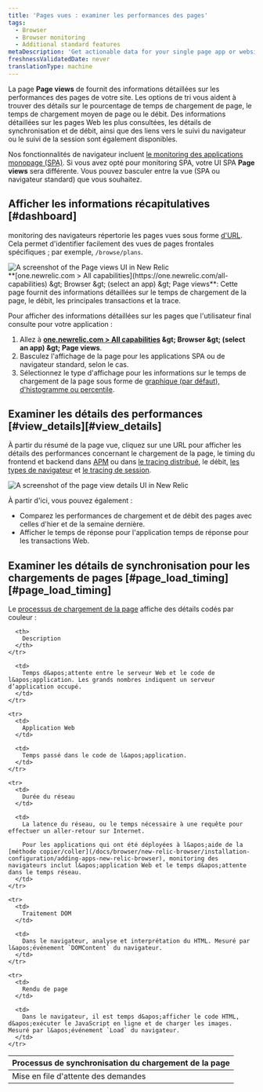 ```yaml
---
title: 'Pages vues : examiner les performances des pages'
tags:
  - Browser
  - Browser monitoring
  - Additional standard features
metaDescription: 'Get actionable data for your single page app or website''s performance, timing, throughput, page loads, and more with our Page views UI for browser monitoring.'
freshnessValidatedDate: never
translationType: machine
---
```


La page <DNT>**Page views**</DNT> de <InlinePopover type="browser" />fournit des informations détaillées sur les performances des pages de votre site. Les options de tri vous aident à trouver des détails sur le pourcentage de temps de chargement de page, le temps de chargement moyen de page ou le débit. Des informations détaillées sur les pages Web les plus consultées, les détails de synchronisation et de débit, ainsi que des liens vers le suivi du navigateur ou le suivi de la session sont également disponibles.

Nos fonctionnalités de navigateur incluent [le monitoring des applications monopage (SPA)](/docs/browser/single-page-app-monitoring/get-started/welcome-single-page-app-monitoring). Si vous avez opté pour monitoring SPA, votre UI SPA <DNT>**Page views**</DNT> sera différente. Vous pouvez basculer entre la vue (SPA ou navigateur standard) que vous souhaitez.

## Afficher les informations récapitulatives [#dashboard]

monitoring des navigateurs répertorie les pages vues sous forme [d&apos;URL](/docs/browser/new-relic-browser/getting-started/url-whitelists-grouping-browser-metrics). Cela permet d&apos;identifier facilement des vues de pages frontales spécifiques ; par exemple, `/browse/plans`.

<img title="Page views UI overview" alt="A screenshot of the Page views UI in New Relic" src="/images/browser_screenshot-full_pageviews-overview.webp" />

<figcaption>
  <DNT>**[one.newrelic.com &gt; All capabilities](https://one.newrelic.com/all-capabilities) &amp;gt; Browser &amp;gt; (select an app) &amp;gt; Page views**</DNT>: Cette page fournit des informations détaillées sur le temps de chargement de la page, le débit, les principales transactions et la trace.
</figcaption>

Pour afficher des informations détaillées sur les pages que l&apos;utilisateur final consulte pour votre application :

1. Allez à <DNT>**[one.newrelic.com &gt; All capabilities](https://one.newrelic.com/all-capabilities) &amp;gt; Browser &amp;gt; (select an app) &amp;gt; Page views**</DNT>.
2. Basculez l&apos;affichage de la page pour les applications SPA ou de navigateur standard, selon le cas.
3. Sélectionnez le type d&apos;affichage pour les informations sur le temps de chargement de la page sous forme de [graphique (par défaut), d&apos;histogramme ou percentile](/docs/apm/apm-ui-pages/monitoring/response-time-chart-types-apm-browser/).

## Examiner les détails des performances [#view\_details][#view_details]

À partir du résumé de la page vue, cliquez sur une URL pour afficher les détails des performances concernant le chargement de la page, le timing du frontend et backend dans [APM](/docs/apm/apm-ui-pages/features/request-queuing-tracking-front-end-time/) ou dans [le tracing distribué](/docs/distributed-tracing/ui-data/understand-use-distributed-tracing-ui), le débit, [les types de navigateur](/docs/browser/new-relic-browser/additional-standard-features/browsers-problem-patterns-type-or-platform) et [le tracing de session](/docs/browser/browser-monitoring/browser-pro-features/session-traces-explore-webpages-life-cycle).

<img title="Page view details" alt="A screenshot of the page view details UI in New Relic" src="/images/browser_screenshot-full_page-load-performance.webp" />

À partir d&apos;ici, vous pouvez également :

* Comparez les performances de chargement et de débit des pages avec celles d&apos;hier et de la semaine dernière.
* Afficher le temps de réponse pour l&apos;application temps de réponse pour les transactions Web.

## Examiner les détails de synchronisation pour les chargements de pages [#page\_load\_timing][#page_load_timing]

Le [processus de chargement de la page](/docs/browser/new-relic-browser/page-load-timing-resources/page-load-timing-process) affiche des détails codés par couleur :

<table>
  <thead>
    <tr>
      <th style={{ width: "200px" }}>
        Processus de synchronisation du chargement de la page
      </th>

      <th>
        Description
      </th>
    </tr>
  </thead>

  <tbody>
    <tr>
      <td>
        Mise en file d&apos;attente des demandes
      </td>

      <td>
        Temps d&apos;attente entre le serveur Web et le code de l&apos;application. Les grands nombres indiquent un serveur d’application occupé.
      </td>
    </tr>

    <tr>
      <td>
        Application Web
      </td>

      <td>
        Temps passé dans le code de l&apos;application.
      </td>
    </tr>

    <tr>
      <td>
        Durée du réseau
      </td>

      <td>
        La latence du réseau, ou le temps nécessaire à une requête pour effectuer un aller-retour sur Internet.

        Pour les applications qui ont été déployées à l&apos;aide de la [méthode copier/coller](/docs/browser/new-relic-browser/installation-configuration/adding-apps-new-relic-browser), monitoring des navigateurs inclut l&apos;application Web et le temps d&apos;attente dans le temps réseau.
      </td>
    </tr>

    <tr>
      <td>
        Traitement DOM
      </td>

      <td>
        Dans le navigateur, analyse et interprétation du HTML. Mesuré par l&apos;événement `DOMContent` du navigateur.
      </td>
    </tr>

    <tr>
      <td>
        Rendu de page
      </td>

      <td>
        Dans le navigateur, il est temps d&apos;afficher le code HTML, d&apos;exécuter le JavaScript en ligne et de charger les images. Mesuré par l&apos;événement `Load` du navigateur.
      </td>
    </tr>
  </tbody>
</table>